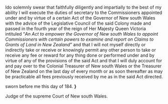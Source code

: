 {{ol|start=B|item_style=font-weight:bold|secretary's Oath.}}
I{{gap|10em}}do solemnly swear that faithfully diligently and impartially to the best of my ability I will execute the duties of secretary to the Commissioners appointed under and by virtue of a certain Act of the Governor of New south Wales with the advice of the Legislative Council of the said Colony made and passed in the fourth year of the reign of Her Majesty Queen Victoria intituled “''An Act to empower the Governor of New south Wales to appoint Commissioners with certain powers to examine and report on Claims to Grants of Land in New Zealand''” and that I will not myself directly or indirectly take or receive or knowingly permit any other person to take or receive any fee or reward for any thing done or performed under and by virtue of any of the provisions of the said Act and that I will duly account for and pay over to the Colonial Treasurer of New south Wales or the Treasurer of New Zealand on the last day of every month or as soon thereafter as may be practicable all fees previously received by me as in the said Act directed.
{{center|so help me God.}}

{{float right|C.D.}}
sworn before me this day of {{gap|5em}} 184{{gap|1em}}. '''}'''

Judge of the supreme Court of New south Wales.